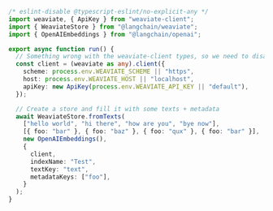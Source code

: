 ```typescript
/* eslint-disable @typescript-eslint/no-explicit-any */
import weaviate, { ApiKey } from "weaviate-client";
import { WeaviateStore } from "@langchain/weaviate";
import { OpenAIEmbeddings } from "@langchain/openai";

export async function run() {
  // Something wrong with the weaviate-client types, so we need to disable
  const client = (weaviate as any).client({
    scheme: process.env.WEAVIATE_SCHEME || "https",
    host: process.env.WEAVIATE_HOST || "localhost",
    apiKey: new ApiKey(process.env.WEAVIATE_API_KEY || "default"),
  });

  // Create a store and fill it with some texts + metadata
  await WeaviateStore.fromTexts(
    ["hello world", "hi there", "how are you", "bye now"],
    [{ foo: "bar" }, { foo: "baz" }, { foo: "qux" }, { foo: "bar" }],
    new OpenAIEmbeddings(),
    {
      client,
      indexName: "Test",
      textKey: "text",
      metadataKeys: ["foo"],
    }
  );
}
```